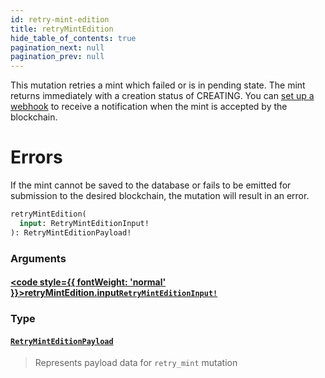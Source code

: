 ```yaml
---
id: retry-mint-edition
title: retryMintEdition
hide_table_of_contents: true
pagination_next: null
pagination_prev: null
---
```








This mutation retries a mint which failed or is in pending state. The mint returns immediately with a creation status of CREATING. You can [set up a webhook](https://docs.holaplex.dev/hub/For%20Developers/webhooks-overview) to receive a notification when the mint is accepted by the blockchain.
# Errors
If the mint cannot be saved to the database or fails to be emitted for submission to the desired blockchain, the mutation will result in an error.

```graphql
retryMintEdition(
  input: RetryMintEditionInput!
): RetryMintEditionPayload!
```


### Arguments

#### [<code style={{ fontWeight: 'normal' }}>retryMintEdition.<b>input</b></code>](#)<Bullet />[`RetryMintEditionInput!`](/api/inputs/retry-mint-edition-input) <Badge class="secondary" text="non-null"/> <Badge class="secondary" text="input"/>
> 
> 

### Type

#### [`RetryMintEditionPayload`](/api/objects/retry-mint-edition-payload) <Badge class="secondary" text="object"/>
> Represents payload data for `retry_mint` mutation
> 





